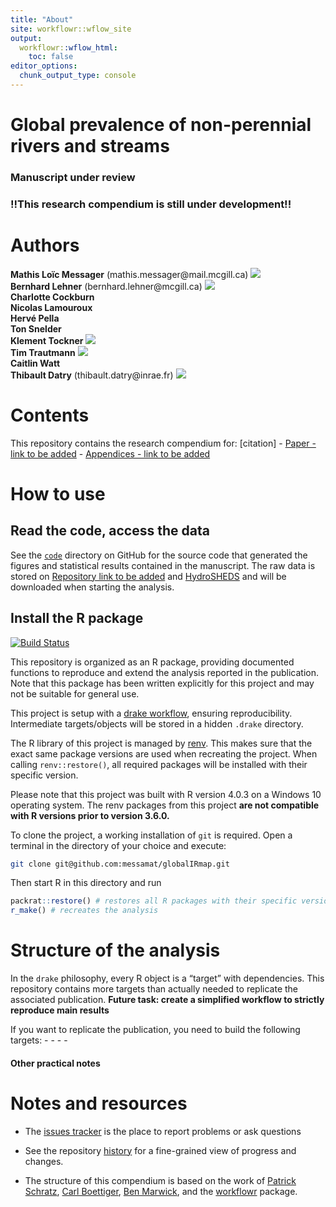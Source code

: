 ```yaml
---
title: "About"
site: workflowr::wflow_site
output:
  workflowr::wflow_html:
    toc: false
editor_options:
  chunk_output_type: console
---
```

  
# **Global prevalence of non-perennial rivers and streams**
### Manuscript under review
### !!This research compendium is still under development!!
 
# Authors
**Mathis Loïc Messager** (mathis.messager@mail.mcgill.ca) [![](https://orcid.org/sites/default/files/images/orcid_16x16.png)](https://orcid.org/0000-0002-3051-8068)    
**Bernhard Lehner** (bernhard.lehner@mcgill.ca)
[![](https://orcid.org/sites/default/files/images/orcid_16x16.png)](https://orcid.org/0000-0003-3712-2581)      
**Charlotte Cockburn**  
**Nicolas Lamouroux**  
**Hervé Pella**  
**Ton Snelder**  
**Klement Tockner**
[![](https://orcid.org/sites/default/files/images/orcid_16x16.png)](https://orcid.org/0000-0002-0038-8151)  
**Tim Trautmann**
[![](https://orcid.org/sites/default/files/images/orcid_16x16.png)](https://orcid.org/0000-0001-8652-6836)  
**Caitlin Watt**  
**Thibault Datry** (thibault.datry@inrae.fr)
[![](https://orcid.org/sites/default/files/images/orcid_16x16.png)](https://orcid.org/0000-0003-1390-6736)  


# Contents

This repository contains the research compendium for: [citation]
- [Paper - link to be added]()
- [Appendices - link to be added]()

# How to use

## Read the code, access the data

See the [`code`](https://github.com/messamat/globalIRmap) directory on GitHub for the source code that generated the figures and statistical results contained in the manuscript.
The raw data is stored on [Repository link to be added]() and [HydroSHEDS](https://hydrosheds.org/) and will be downloaded when starting the analysis. 

## Install the R package

[![Build Status]()]()

This repository is organized as an R package, providing documented functions to reproduce and extend the analysis reported in the publication. 
Note that this package has been written explicitly for this project and may not be suitable for general use. 

This project is setup with a [drake workflow](https://github.com/ropensci/drake), ensuring reproducibility.
Intermediate targets/objects will be stored in a hidden `.drake` directory.

The R library of this project is managed by [renv](https://rstudio.github.io/renv/articles/renv.html).
This makes sure that the exact same package versions are used when recreating the project.
When calling `renv::restore()`, all required packages will be installed with their specific version.

Please note that this project was built with R version 4.0.3 on a Windows 10 operating system.
The renv packages from this project **are not compatible with R versions prior to version 3.6.0.**

To clone the project, a working installation of `git` is required.
Open a terminal in the directory of your choice and execute:
  
```sh
git clone git@github.com:messamat/globalIRmap.git
```

Then start R in this directory and run

```r
packrat::restore() # restores all R packages with their specific version
r_make() # recreates the analysis
```

# Structure of the analysis

In the `drake` philosophy, every R object is a "target" with dependencies.
This repository contains more targets than actually needed to replicate the associated publication.
**Future task: create a simplified workflow to strictly reproduce main results**

If you want to replicate the publication, you need to build the following targets:
  -
  -
  -
  -
  
#### Other practical notes

# Notes and resources 

* The [issues tracker](https://github.com/messamat/globalIRmap/issues) is the place to report problems or ask questions  

* See the repository [history](https://github.com/messamat/globalIRmap/commits/master) for a fine-grained view of progress and changes.

* The structure of this compendium is based on the work of [Patrick Schratz](https://github.com/pat-s), [Carl Boettiger](http://www.carlboettiger.info/), [Ben Marwick](https://github.com/benmarwick), and the [workflowr](https://github.com/jdblischak/workflowr) package.
